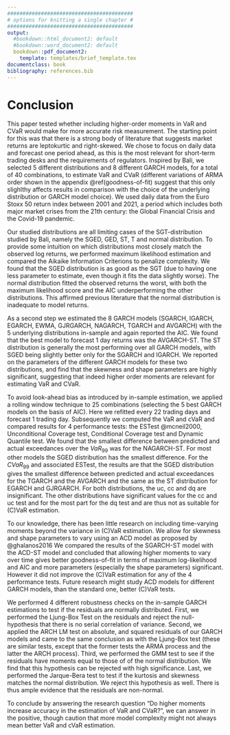 ```yaml
---
#########################################
# options for knitting a single chapter #
#########################################
output:
  #bookdown::html_document2: default
  #bookdown::word_document2: default
  bookdown::pdf_document2:
    template: templates/brief_template.tex
documentclass: book
bibliography: references.bib
---
```



# Conclusion {#Conclusion}

This paper tested whether including higher-order moments in VaR and CVaR would make for more accurate risk measurement. The starting point for this was that there is a strong body of literature that suggests market returns are leptokurtic and right-skewed. We chose to focus on daily data and forecast one period ahead, as this is the most relevant for short-term trading desks and the requirements of regulators. Inspired by Bali, we selected 5 different distributions and 8 different GARCH models, for a total of 40 combinations, to estimate VaR and CVaR (different variations of ARMA order shown in the appendix \@ref(goodness-of-fit) suggest that this only slighlthy affects results in comparison with the choice of the underlying distribution or GARCH model choice). We used daily data from the Euro Stoxx 50 return index between 2001 and 2021, a period which includes both major market crises from the 21th century: the Global Financial Crisis and the Covid-19 pandemic.  \

\noindent Our studied distributions are all limiting cases of the SGT-distribution studied by Bali, namely the SGED, GED, ST, T and normal distribution. To provide some intuition on which distributions most closely match the observed log returns, we performed maximum likelihood estimation and compared the Aikaike Information Criterions to penalize complexity. We found that the SGED distribution is as good as the SGT (due to having one less parameter to estimate, even though it fits the data slightly worse). The normal distribution fitted the observed returns the worst, with both the maximum likelihood score and the AIC underperforming the other distributions. This affirmed previous literature that the normal distribution is inadequate to model returns. \

\noindent As a second step we estimated the 8 GARCH models (SGARCH, IGARCH, EGARCH, EWMA, GJRGARCH, NAGARCH, TGARCH and AVGARCH) with the 5 underlying distributions in-sample and again reported the AIC. We found that the best model to forecast 1 day returns was the AVGARCH-ST. The ST distribution is generally the most performing over all GARCH models, with SGED being slightly better only for the SGARCH and IGARCH. We reported on the parameters of the different GARCH models for these two distributions, and find that the skewness and shape parameters are highly significant, suggesting that indeed higher order moments are relevant for estimating VaR and CVaR. \

\noindent To avoid look-ahead bias as introduced by in-sample estimation, we applied a rolling window technique to 25 combinations (selecting the 5 best GARCH models on the basis of AIC). Here we refitted every 22 trading days and forecast 1 trading day. Subsequently we computed the VaR and cVaR and compared results for 4 performance tests: the ESTest @mcneil2000, Unconditional Coverage test, Conditional Coverage test and Dynamic Quantile test. We found that the smallest difference between predicted and actual exceedances over the $VaR_{99}$ was for the NAGARCH-ST. For most other models the SGED distribution has the smallest difference. For the $CVaR_{99}$ and associated ESTest, the results are that the SGED distribution gives the smallest difference between predicted and actual exceedances for the TGARCH and the AVGARCH and the same as the ST distribution for EGARCH and GJRGARCH. For both distributions, the uc, cc and dq are insignificant. The other distributions have significant values for the cc and uc test and for the most part for the dq test and are thus not as suitable for (C)VaR estimation. \


\noindent To our knowledge, there has been little research on including time-varying moments beyond the variance in (C)VaR estimation. We allow for skewness and shape parameters to vary using an ACD model as proposed by @ghalanos2016 We compared the results of the SGARCH-ST model with the ACD-ST model and concluded that allowing higher moments to vary over time gives better goodness-of-fit in terms of maximum log-likelihood and AIC and more parameters (especially the shape parameters) significant. However it did not improve the (C)VaR estimation for any of the 4 performance tests. Future research might study ACD models for different GARCH models, than the standard one, better (C)VaR tests. \

\noindent We performed 4 different robustness checks on the in-sample GARCH estimations to test if the residuals are normally distributed. First, we performed the Ljung-Box Test on the residuals and reject the null-hypothesis that there is no serial correlation of variance. Second, we applied the ARCH LM test on absolute, and squared residuals of our GARCH models and came to the same conclusion as with the Ljung-Box test (these are similar tests, except that the former tests the ARMA process and the latter the ARCH process). Third, we performed the GMM test to see if the residuals have moments equal to those of of the normal distribution. We find that this hypothesis can be rejected with high significance. Last, we performed the Jarque-Bera test to test if the kurtosis and skewness matches the normal distribution. We reject this hypothesis as well. There is thus ample evidence that the residuals are non-normal. \

\noindent To conclude by answering the research question "Do higher moments increase accuracy in the estimation of VaR and CVaR?", we can answer in the positive, though caution that more model complexity might not always mean better VaR and cVaR estimation. 


